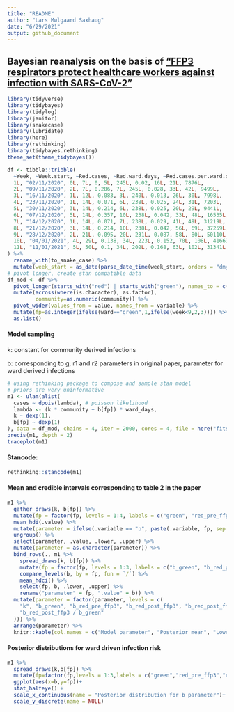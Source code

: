 ```yaml
---
title: "README"
author: "Lars Mølgaard Saxhaug"
date: "6/29/2021"
output: github_document
---
```


## Bayesian reanalysis on the basis of ["FFP3 respirators protect healthcare workers against infection  with SARS-CoV-2"](https://authorea.com/users/421653/articles/527590-ffp3-respirators-protect-healthcare-workers-against-infection-with-sars-cov-2)

```r
library(tidyverse)
library(tidybayes)
library(tidylog)
library(janitor)
library(snakecase)
library(lubridate)
library(here)
library(rethinking)
library(tidybayes.rethinking)
theme_set(theme_tidybayes())
```

```r
df <- tibble::tribble(
  ~Week, ~Week.start, ~Red.cases, ~Red.ward.days, ~Red.cases.per.ward.day, ~Green.cases, ~Green.ward.days, ~Green.cases.per.ward.day, ~Excluded.cases, ~Total, ~Community,
  1L, "02/11/2020", 0L, 7L, 0, 5L, 245L, 0.02, 16L, 21L, 7876L,
  2L, "09/11/2020", 2L, 7L, 0.286, 7L, 245L, 0.028, 33L, 42L, 9499L,
  3L, "16/11/2020", 1L, 12L, 0.083, 3L, 240L, 0.013, 26L, 30L, 7998L,
  4L, "23/11/2020", 1L, 14L, 0.071, 6L, 238L, 0.025, 24L, 31L, 7203L,
  5L, "30/11/2020", 3L, 14L, 0.214, 6L, 238L, 0.025, 20L, 29L, 9441L,
  6L, "07/12/2020", 5L, 14L, 0.357, 10L, 238L, 0.042, 33L, 48L, 16535L,
  7L, "14/12/2020", 1L, 14L, 0.071, 7L, 238L, 0.029, 41L, 49L, 31219L,
  8L, "21/12/2020", 3L, 14L, 0.214, 10L, 238L, 0.042, 56L, 69L, 37259L,
  9L, "28/12/2020", 2L, 21L, 0.095, 20L, 231L, 0.087, 58L, 80L, 50110L,
  10L, "04/01/2021", 4L, 29L, 0.138, 34L, 223L, 0.152, 70L, 108L, 41663L,
  11L, "11/01/2021", 5L, 50L, 0.1, 34L, 202L, 0.168, 63L, 102L, 31341L
) %>%
  rename_with(to_snake_case) %>%
  mutate(week_start = as_date(parse_date_time(week_start, orders = "dmy"))) 
# pivot longer, create stan compatible data
df_mod <- df %>%
  pivot_longer(starts_with("red") | starts_with("green"), names_to = c("ward", "variable"), names_pattern = "(\\w[^_]*)_?(.*)") %>%
  mutate(across(where(is.character), as.factor),
         community=as.numeric(community)) %>%
  pivot_wider(values_from = value, names_from = variable) %>%
  mutate(fp=as.integer(ifelse(ward=="green",1,ifelse(week<9,2,3)))) %>% select(cases,community,fp,ward_days) %>% 
  as.list()
```

#### Model sampling

k: constant for community derived infections

b: corresponding to g, r1 and r2 parameters in original paper, parameter for ward derived infections

```r
# using rethinking package to compose and sample stan model
# priors are very uninformative
m1 <- ulam(alist(
  cases ~ dpois(lambda), # poisson likelihood
  lambda <- (k * community + b[fp]) * ward_days,
  k ~ dexp(1),
  b[fp] ~ dexp(1)
), data = df_mod, chains = 4, iter = 2000, cores = 4, file = here("fits", "m1"))
precis(m1, depth = 2)
traceplot(m1)
```

#### Stancode:

```r
rethinking::stancode(m1)
```

#### Mean and credible intervals corresponding to table 2 in the paper

```r


m1 %>%
  gather_draws(k, b[fp]) %>%
  mutate(fp = factor(fp, levels = 1:4, labels = c("green", "red_pre_ffp3", "red_post_ffp3", "na"))) %>%
  mean_hdi(.value) %>%
  mutate(parameter = ifelse(.variable == "b", paste(.variable, fp, sep = "_"), .variable)) %>%
  ungroup() %>%
  select(parameter, .value, .lower, .upper) %>%
  mutate(parameter = as.character(parameter)) %>%
  bind_rows(., m1 %>%
    spread_draws(k, b[fp]) %>%
    mutate(fp = factor(fp, levels = 1:3, labels = c("b_green", "b_red_pre_ffp3", "b_red_post_ffp3"))) %>%
    compare_levels(b, by = fp, fun = `/`) %>%
    mean_hdci() %>%
    select(fp, b, .lower, .upper) %>%
    rename("parameter" = fp, ".value" = b)) %>%
  mutate(parameter = factor(parameter, levels = c(
    "k", "b_green", "b_red_pre_ffp3", "b_red_post_ffp3", "b_red_post_ffp3 / b_red_pre_ffp3", "b_red_pre_ffp3 / b_green",
    "b_red_post_ffp3 / b_green"
  ))) %>%
  arrange(parameter) %>%
  knitr::kable(col.names = c("Model parameter", "Posterior mean", "Lower bound 95% cred. int.", "Upper bound 95% cred. int"))


```

#### Posterior distributions for ward driven infection risk

```r
m1 %>% 
  spread_draws(k,b[fp]) %>% 
  mutate(fp=factor(fp,levels = 1:3,labels = c("green","red_pre_ffp3","red_post_ffp3"))) %>%
  ggplot(aes(x=b,y=fp))+
  stat_halfeye() +
  scale_x_continuous(name = "Posterior distribution for b parameter")+
  scale_y_discrete(name = NULL)

```
